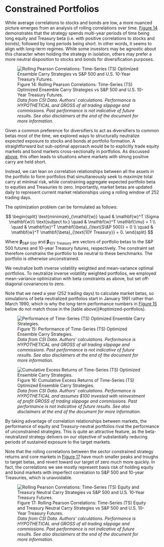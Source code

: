 
# Constrained Portfolios

While average correlations to stocks and bonds are low, a more nuanced picture emerges from an analysis of rolling correlations over time. <a href="#fig:optim_rolling_cor_plot">Figure 14</a> demonstrates that the strategy spends multi-year periods of time being long equity and Treasury beta (i.e. with positive correlations to stocks and bonds), followed by long periods being short. In other words, it seems to align with long-term regimes. While some investors may be agnostic about this character when holding the strategy in isolation, others may prefer a more neutral disposition to stocks and bonds for diversification purposes.

<figure id="fig:optim_rolling_cor_plot">
  <img src="https://investresolve.com/wp-content/uploads/carry/images/rolling_correlations_unconstrained.png" alt="Rolling Pearson Correlations: Time-Series (TS) Optimized Ensemble Carry Strategies vs S&amp;P 500 and U.S. 10-Year Treasury Futures." />
  <figcaption>Figure 14: Rolling Pearson Correlations: Time-Series (TS) Optimized Ensemble Carry Strategies vs S&amp;P 500 and U.S. 10-Year Treasury Futures.<br />
  <em>Data from CSI Data. Authors' calculations. Performance is HYPOTHETICAL and GROSS of all trading slippage and commissions. Past performance is not indicative of future results. See also disclaimers at the end of the document for more information.</em></figcaption>
</figure>

Given a common preference for diversifiers to act as diversifiers to common betas most of the time, we explored ways to structurally neutralize expected exposure to stocks and bonds at portfolio formation. A straightforward but sub-optimal approach would be to explicitly trade equity markets and bond markets cross-sectionally in portfolios. As discussed [above](/performance-analysis/carry-on-the-full-liquid-futures-universe#constructing-carry-strategies), this often leads to situations where markets with strong positive carry are held short. 

Instead, we can lean on correlation relationships between all the assets in the portfolio to form portfolios that simultaneously seek to maximize total carry at minimal risk, while constraining aggregate expected portfolio beta to equities and Treasuries to zero. Importantly, market betas are updated daily to represent current market relationships using a rolling window of 252 trading days.

The optimization problem can be formulated as follows:

$$
\begin{split}
\text{minimize}_{\mathbf{w}} \quad & \mathbf{w}^T \Sigma \mathbf{w}\\
\text{subject to:} \quad & \mathbf{w}^T \mathbf{\mu} = 1 \\  
                  \quad & \mathbf{w}^T \mathbf{\beta}_{\text{S\&P 500}} = 0 \\
                  \quad & \mathbf{w}^T \mathbf{\beta}_{\text{10Y Treasury}} = 0.
\end{split}
$$

Where $\mathbf{\beta}_{\text{S\&P 500}}$ and $\mathbf{\beta}_{\text{10Y Treasury}}$ are vectors of portfolio betas to the S&P 500 futures and 10-year Treasury futures, respectively. The constraint set therefore constrains the portfolio to be neutral to these benchmarks. The portfolio is otherwise unconstrained.

We neutralize both inverse volatility weighted and mean-variance optimal portfolios. To neutralize inverse volatility weighted portfolios, we employed mean-variance optimization with beta constraints as above, but set off-diagonal covariances to zero. 

<Callout>
Note that we need a year (252 trading days) to calculate market betas, so simulations of beta neutralized portfolios start in January 1991 rather than March 1990, which is why the long-term performance numbers in <a href="#fig:optim_neutral_table">Figure 15</a> below do not match those in the [table above](#optimized-portfolios).
</Callout>

<figure id="fig:optim_neutral_table">
  <img src="https://investresolve.com/wp-content/uploads/carry/images/perf_meta_optim_sector_constrained.jpg" alt="Performance of Time-Series (TS) Optimized Ensemble Carry Strategies." />
  <figcaption>Figure 15: Performance of Time-Series (TS) Optimized Ensemble Carry Strategies.<br />
  <em>Data from CSI Data. Authors' calculations. Performance is HYPOTHETICAL and GROSS of all trading slippage and commissions. Past performance is not indicative of future results. See also disclaimers at the end of the document for more information.</em></figcaption>
</figure>

<figure id="fig:optim_neutral_plot">
  <img src="https://investresolve.com/wp-content/uploads/carry/images/optim_ensemble.png" alt="Cumulative Excess Returns of Time-Series (TS) Optimized Ensemble Carry Strategies." />
  <figcaption>Figure 16: Cumulative Excess Returns of Time-Series (TS) Optimized Ensemble Carry Strategies.<br />
  <em>Data from CSI Data. Authors' calculations. Performance is HYPOTHETICAL and assumes $100 invested with reinvestment of profit GROSS of trading slippage and commissions. Past performance is not indicative of future results. See also disclaimers at the end of the document for more information.</em></figcaption>
</figure>

By taking advantage of correlation relationships between markets, the performance of equity and Treasury-neutral portfolios rival the performance of unconstrained strategies. This is quite an attractive feature, as the beta-neutralized strategy delivers on our objective of substantially reducing periods of sustained exposure to the target markets. 

Note that the rolling correlations between the sector constrained strategy returns and core markets in <a href="#fig:optim_rolling_cor_unconstrained_plot">Figure 17</a> have much smaller peaks and troughs to target betas, and revert toward our target of zero much more quickly. In fact, the correlations we see mostly represent basis risk of holding equity and bond markets with imperfect correlation to S&P 500 and 10-year Treasuries, which is unavoidable.

<figure id="fig:optim_rolling_cor_unconstrained_plot">
  <img src="https://investresolve.com/wp-content/uploads/carry/images/rolling_correlations_constrained.png" alt="Rolling Pearson Correlations: Time-Series (TS) Equity and Treasury Neutral Carry Strategies vs S&amp;P 500 and U.S. 10-Year Treasury Futures." />
  <figcaption>Figure 17: Rolling Pearson Correlations: Time-Series (TS) Equity and Treasury Neutral Carry Strategies vs S&amp;P 500 and U.S. 10-Year Treasury Futures.<br />
  <em>Data from CSI Data. Authors' calculations. Performance is HYPOTHETICAL and GROSS of all trading slippage and commissions. Past performance is not indicative of future results. See also disclaimers at the end of the document for more information.</em></figcaption>
</figure>
